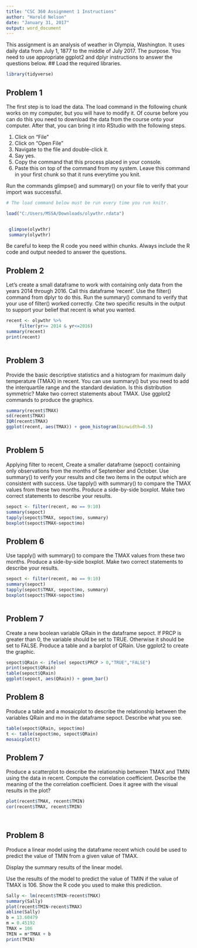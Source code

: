 ---
title: "CSC 360 Assignment 1 Instructions"
author: "Harold Nelson"
date: "January 31, 2017"
output: word_document
---

This assignment is an analysis of weather in Olympia, Washington. It uses daily data from July 1, 1877 to the middle of July 2017. The purpose.  You need to use appropriate ggplot2 and dplyr instructions to answer the questions below.
## Load the required libraries.

```{r}
library(tidyverse)
```


## Problem 1
The first step is to load the data. The load command in the following chunk works on my computer, but you will have to modify it.  Of course before you can do this you need to download the data from the course onto your computer. After that, you can bring it into RStudio with the following steps.

1. Click on "File"
2. Click on "Open File"
3. Navigate to the file and double-click it.
4. Say yes.
5. Copy the command that this process placed in your console.
6. Paste this on top of the command from my system. Leave this command in your first chunk so that it runs everytime you knit.

Run the commands glimpse() and summary() on your file to verify that your import was successful.

```{r}

# The load command below must be run every time you run knitr.

load("C:/Users/MSSA/Downloads/olywthr.rdata")


 glimpse(olywthr)
 summary(olywthr)

```

Be careful to keep the R code you need within chunks. Always include the R code and output needed to answer the questions.



## Problem 2
Let's create a small dataframe to work with containing only data from the years 2014 through 2016. Call this dataframe 'recent'.  Use the filter() command from dplyr to do this. Run the summary() command to verify that your use of filter() worked correctly.  Cite two specific results in the output to support your belief that recent is what you wanted.

```{r}

recent <- olywthr %>%
     filter(yr>= 2014 & yr<=2016)
summary(recent)
print(recent)



```

## Problem  3
Provide the basic descriptive statistics and a histogram for maximum daily temperature (TMAX) in recent. You can use summary() but you need to add the interquartile range and the standard deviation. Is this distribution symmetric?  Make two correct statements about TMAX. Use ggplot2 commands to produce the graphics.

```{r}


summary(recent$TMAX)
sd(recent$TMAX)
IQR(recent$TMAX)
ggplot(recent, aes(TMAX)) + geom_histogram(binwidth=0.5)



```






## Problem 5
Applying filter to recent, Create a smaller dataframe (sepoct) containing only observations from the months of September and October. Use summary() to verify your results and cite two  items in the output which are consistent with success. Use tapply() with summary() to compare the TMAX values from these two months.  Produce a side-by-side boxplot.  Make two correct statements to describe your results.

```{r}

sepoct <- filter(recent, mo == 9:10)
summary(sepoct)
tapply(sepoct$TMAX, sepoct$mo, summary)
boxplot(sepoct$TMAX~sepoct$mo)


```

## Problem 6
Use tapply() with summary() to compare the TMAX values from these two months.  Produce a side-by-side boxplot.  Make two correct statements to describe your results.

```{r}

sepoct <- filter(recent, mo == 9:10)
summary(sepoct)
tapply(sepoct$TMAX, sepoct$mo, summary)
boxplot(sepoct$TMAX~sepoct$mo)



```


## Problem 7
Create a new boolean variable QRain in the dataframe sepoct.  If PRCP is greater than 0, the variable should be set to TRUE. Otherwise it should be set to FALSE. Produce a table and a barplot of QRain. Use ggplot2 to create the graphic.


```{r}


sepoct$QRain <- ifelse( sepoct$PRCP > 0,"TRUE","FALSE")
print(sepoct$QRain)
table(sepoct$QRain)
ggplot(sepoct, aes(QRain)) + geom_bar()


```



## Problem 8
Produce a table and a mosaicplot to describe the relationship between the variables QRain and mo in the dataframe sepoct. Describe what you see.

```{r}


table(sepoct$QRain, sepoct$mo)
t <- table(sepoct$mo, sepoct$QRain)
mosaicplot(t)

```




## Problem 7
Produce a scatterplot to describe the relationship between TMAX and TMIN using the data in recent.
Compute the correlation coefficient.
Describe the meaning of the the correlation coefficient.  Does it agree with the visual results in the plot?

```{r}
plot(recent$TMAX, recent$TMIN)
cor(recent$TMAX, recent$TMIN)




```



## Problem 8
Produce a linear model using the dataframe recent which could be used to predict the value of TMIN from a given value of TMAX.  

Display the summary results of the linear model.

Use the results of the model to predict the value of TMIN if the value of TMAX is 106. Show the R code you used to make this prediction.


```{r}

Sally <- lm(recent$TMIN~recent$TMAX)
summary(Sally)
plot(recent$TMIN~recent$TMAX)
abline(Sally)
b = 13.60479
m = 0.45192
TMAX = 106
TMIN = m*TMAX + b
print(TMIN)


```




